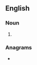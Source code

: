==English==

===Noun===
{{head|en|noun form}}

# {{plural of|en|bobet}}

===Anagrams===
* {{anagrams|en|a=bbeost|Stobbe}}
